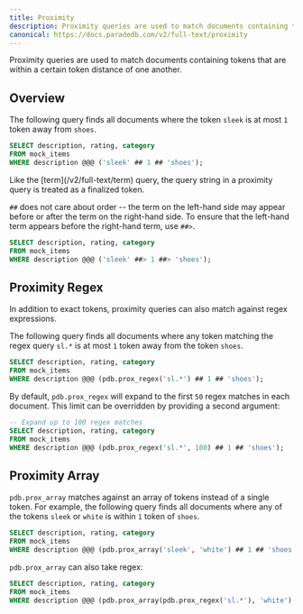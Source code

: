 ```yaml
---
title: Proximity
description: Proximity queries are used to match documents containing tokens that are within a certain token distance of one another.
canonical: https://docs.paradedb.com/v2/full-text/proximity
---
```


Proximity queries are used to match documents containing tokens that are within a certain token distance of one another.

## Overview

The following query finds all documents where the token `sleek` is at most `1` token away from `shoes`.

```sql
SELECT description, rating, category
FROM mock_items
WHERE description @@@ ('sleek' ## 1 ## 'shoes');
```

<Note>
  Like the [term](/v2/full-text/term) query, the query string in a proximity
  query is treated as a finalized token.
</Note>

`##` does not care about order -- the term on the left-hand side may appear before or after the term on the right-hand side.
To ensure that the left-hand term appears before the right-hand term, use `##>`.

```sql
SELECT description, rating, category
FROM mock_items
WHERE description @@@ ('sleek' ##> 1 ##> 'shoes');
```

## Proximity Regex

In addition to exact tokens, proximity queries can also match against regex expressions.

The following query finds all documents where any token matching the regex query `sl.*` is at most `1` token away
from the token `shoes`.

```sql
SELECT description, rating, category
FROM mock_items
WHERE description @@@ (pdb.prox_regex('sl.*') ## 1 ## 'shoes');
```

By default, `pdb.prox_regex` will expand to the first `50` regex matches in each document. This limit can be overridden
by providing a second argument:

```sql
-- Expand up to 100 regex matches
SELECT description, rating, category
FROM mock_items
WHERE description @@@ (pdb.prox_regex('sl.*', 100) ## 1 ## 'shoes');
```

## Proximity Array

`pdb.prox_array` matches against an array of tokens instead of a single token. For example, the following query finds all
documents where any of the tokens `sleek` or `white` is within `1` token of `shoes`.

```sql
SELECT description, rating, category
FROM mock_items
WHERE description @@@ (pdb.prox_array('sleek', 'white') ## 1 ## 'shoes');
```

`pdb.prox_array` can also take regex:

```sql
SELECT description, rating, category
FROM mock_items
WHERE description @@@ (pdb.prox_array(pdb.prox_regex('sl.*'), 'white') ## 1 ## 'shoes');
```
